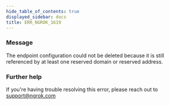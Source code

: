 ```yaml
---
hide_table_of_contents: true
displayed_sidebar: docs
title: ERR_NGROK_1619
---
```




### Message

The endpoint configuration could not be deleted because it is still referenced by at least one reserved domain or reserved address.

<ErrorDetails error="err_ngrok_1619" />

### Further help

If you're having trouble resolving this error, please reach out to [support@ngrok.com](mailto:support@ngrok.com?subject=Help%20with%20ERR_NGROK_1619)
